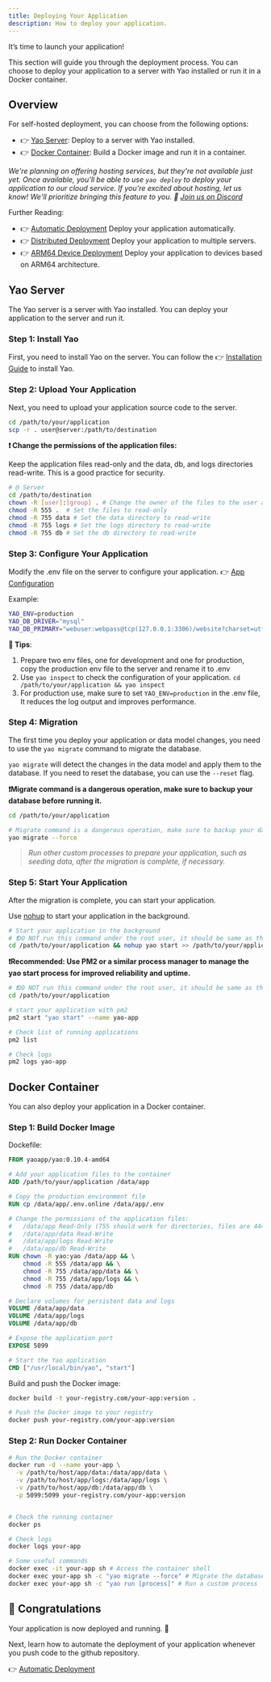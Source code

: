 ```yaml
---
title: Deploying Your Application
description: How to deploy your application.
---
```


It’s time to launch your application!

This section will guide you through the deployment process. You can choose to deploy your application to a server with Yao installed or run it in a Docker container.

## Overview

For self-hosted deployment, you can choose from the following options:

- 👉 [Yao Server](#yao-server): Deploy to a server with Yao installed.
- 👉 [Docker Container](#docker-container): Build a Docker image and run it in a container.

_We're planning on offering hosting services, but they're not available just yet. Once available, you'll be able to use `yao deploy` to deploy your application to our cloud service. If you're excited about hosting, let us know! We'll prioritize bringing this feature to you. 🤝 [Join us on Discord](https://discord.com/invite/BkMR2NUsjU)_

Further Reading:

- 👉 [Automatic Deployment](deploying-your-application/automatic-deployment) Deploy your application automatically.
- 👉 [Distributed Deployment](deploying-your-application/distributed-deployment) Deploy your application to multiple servers.
- 👉 [ARM64 Device Deployment](deploying-your-application/arm64-device-deployment) Deploy your application to devices based on ARM64 architecture.

## Yao Server

The Yao server is a server with Yao installed. You can deploy your application to the server and run it.

### Step 1: Install Yao

First, you need to install Yao on the server. You can follow the 👉 [Installation Guide](../getting-started/installation) to install Yao.

### Step 2: Upload Your Application

Next, you need to upload your application source code to the server.

```bash
cd /path/to/your/application
scp -r . user@server:/path/to/destination
```

**❗ Change the permissions of the application files:**

Keep the application files read-only and the data, db, and logs directories read-write. This is a good practice for security.

```bash
# @ Server
cd /path/to/destination
chown -R [user]:[group] . # Change the owner of the files to the user and group, e.g., webuser:webuser
chmod -R 555 .  # Set the files to read-only
chmod -R 755 data # Set the data directory to read-write
chmod -R 755 logs # Set the logs directory to read-write
chmod -R 755 db # Set the db directory to read-write
```

### Step 3: Configure Your Application

Modify the .env file on the server to configure your application. 👉 [App Configuration](../building-your-application/app-configuration#environment-variables)

Example:

```bash
YAO_ENV=production
YAO_DB_DRIVER="mysql"
YAO_DB_PRIMARY="webuser:webpass@tcp(127.0.0.1:3306)/website?charset=utf8mb4&parseTime=True&loc=Local"
```

**📜 Tips**:

1. Prepare two env files, one for development and one for production, copy the production env file to the server and rename it to .env
2. Use `yao inspect` to check the configuration of your application. `cd /path/to/your/application && yao inspect`
3. For production use, make sure to set `YAO_ENV=production` in the .env file, It reduces the log output and improves performance.

### Step 4: Migration

The first time you deploy your application or data model changes, you need to use the `yao migrate` command to migrate the database.

`yao migrate` will detect the changes in the data model and apply them to the database. If you need to reset the database, you can use the `--reset` flag.

**❗Migrate command is a dangerous operation, make sure to backup your database before running it.**

```bash
cd /path/to/your/application

# Migrate command is a dangerous operation, make sure to backup your database before running it.
yao migrate --force
```

> _Run other custom processes to prepare your application, such as seeding data, after the migration is complete, if necessary._

### Step 5: Start Your Application

After the migration is complete, you can start your application.

Use [nohup](https://man7.org/linux/man-pages/man1/nohup.1p.html) to start your application in the background.

```bash
# Start your application in the background
# ❗DO NOT run this command under the root user, it should be same as the owner of the application files.
cd /path/to/your/application && nohup yao start >> /path/to/your/application/yao.log 2>&1 &
```

**❗Recommended: Use PM2 or a similar process manager to manage the yao start process for improved reliability and uptime.**

```bash
# ❗DO NOT run this command under the root user, it should be same as the owner of the application files.
cd /path/to/your/application

# start your application with pm2
pm2 start "yao start" --name yao-app

# Check list of running applications
pm2 list

# Check logs
pm2 logs yao-app
```

## Docker Container

You can also deploy your application in a Docker container.

### Step 1: Build Docker Image

Dockefile:

```Dockerfile
FROM yaoapp/yao:0.10.4-amd64

# Add your application files to the container
ADD /path/to/your/application /data/app

# Copy the production environment file
RUN cp /data/app/.env.online /data/app/.env

# Change the permissions of the application files:
#   /data/app Read-Only (755 should work for directories, files are 444)
#   /data/app/data Read-Write
#   /data/app/logs Read-Write
#   /data/app/db Read-Write
RUN chown -R yao:yao /data/app && \
    chmod -R 555 /data/app && \
    chmod -R 755 /data/app/data && \
    chmod -R 755 /data/app/logs && \
    chmod -R 755 /data/app/db

# Declare volumes for persistent data and logs
VOLUME /data/app/data
VOLUME /data/app/logs
VOLUME /data/app/db

# Expose the application port
EXPOSE 5099

# Start the Yao application
CMD ["/usr/local/bin/yao", "start"]
```

Build and push the Docker image:

```bash
docker build -t your-registry.com/your-app:version .

# Push the Docker image to your registry
docker push your-registry.com/your-app:version
```

### Step 2: Run Docker Container

```bash
# Run the Docker container
docker run -d --name your-app \
  -v /path/to/host/app/data:/data/app/data \
  -v /path/to/host/app/logs:/data/app/logs \
  -v /path/to/host/app/db:/data/app/db \
  -p 5099:5099 your-registry.com/your-app:version


# Check the running container
docker ps

# Check logs
docker logs your-app

# Some useful commands
docker exec -it your-app sh # Access the container shell
docker exec your-app sh -c "yao migrate --force" # Migrate the database
docker exec your-app sh -c "yao run [process]" # Run a custom process
```

## 🎉 Congratulations

Your application is now deployed and running. 🚀

Next, learn how to automate the deployment of your application whenever you push code to the github repository.

👉 [Automatic Deployment](deploying-your-application/automatic-deployment)
